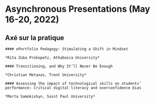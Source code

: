 # Asynchronous Presentations (May 16-20, 2022) {-}


## Axé sur la pratique {-}

```block
#### ePortfolio Pedagogy: Stimulating a Shift in Mindset

*Rita Zuba Prokopetz, Athabasca University*
```

```block
#### Transitioning, and Why It’ll Never Be Enough

*Christian Metaxas, Trent University*
```

```block
#### Assessing the impact of technological skills on students’ performance: Critical digital literacy and overconfidence bias

*Marta Samokishyn, Saint Paul University*
```


